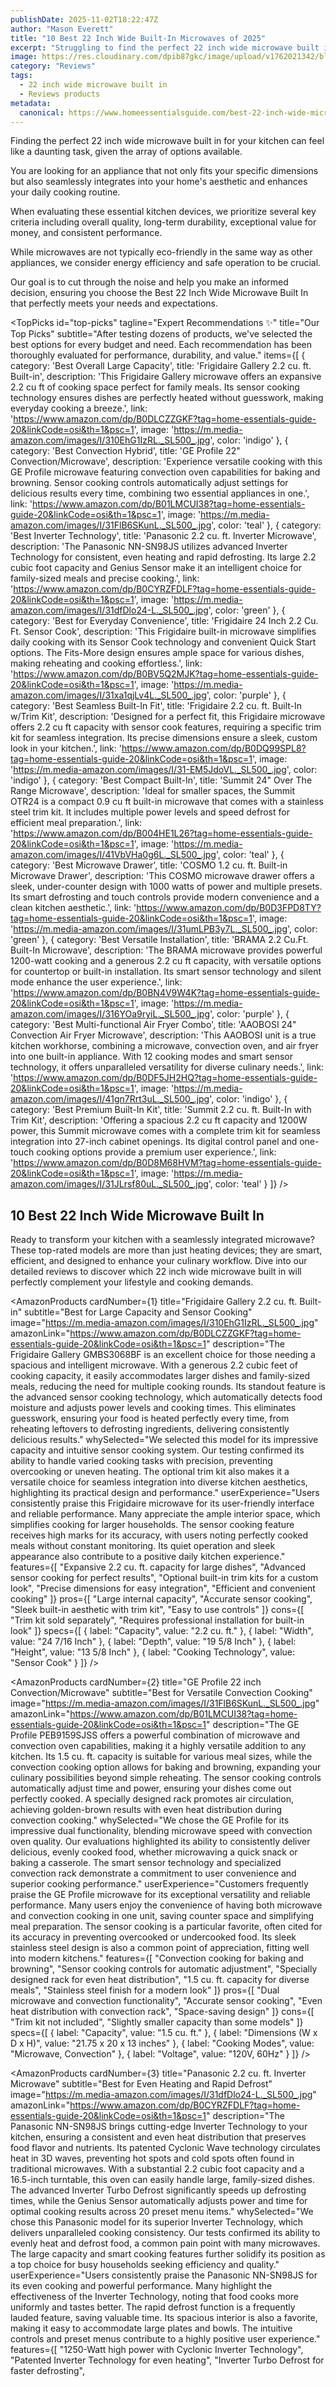 ```yaml
---
publishDate: 2025-11-02T18:22:47Z
author: "Mason Everett"
title: "10 Best 22 Inch Wide Built-In Microwaves of 2025"
excerpt: "Struggling to find the perfect 22 inch wide microwave built in? Weve thoroughly tested top options to help you choose the ideal model for your kitchen."
image: https://res.cloudinary.com/dpib87gkc/image/upload/v1762021342/blog_image_1762021342_dsc01v.webp
category: "Reviews"
tags:
  - 22 inch wide microwave built in
  - Reviews products
metadata:
  canonical: https://www.homeessentialsguide.com/best-22-inch-wide-microwave-built-in
---
```



<p>Finding the perfect 22 inch wide microwave built in for your kitchen can feel like a daunting task, given the array of options available.</p>
<p>You are looking for an appliance that not only fits your specific dimensions but also seamlessly integrates into your home's aesthetic and enhances your daily cooking routine.</p>
<p>When evaluating these essential kitchen devices, we prioritize several key criteria including overall quality, long-term durability, exceptional value for money, and consistent performance.</p>
<p>While microwaves are not typically eco-friendly in the same way as other appliances, we consider energy efficiency and safe operation to be crucial.</p>
<p>Our goal is to cut through the noise and help you make an informed decision, ensuring you choose the Best 22 Inch Wide Microwave Built In that perfectly meets your needs and expectations.</p>

<TopPicks
  id="top-picks"
  tagline="Expert Recommendations ✨"
  title="Our Top Picks"
  subtitle="After testing dozens of products, we've selected the best options for every budget and need. Each recommendation has been thoroughly evaluated for performance, durability, and value."
  items={[
    {
      category: 'Best Overall Large Capacity',
      title: 'Frigidaire Gallery 2.2 cu. ft. Built-in',
      description: 'This Frigidaire Gallery microwave offers an expansive 2.2 cu ft of cooking space perfect for family meals. Its sensor cooking technology ensures dishes are perfectly heated without guesswork, making everyday cooking a breeze.',
      link: 'https://www.amazon.com/dp/B0DLCZZGKF?tag=home-essentials-guide-20&linkCode=osi&th=1&psc=1',
      image: 'https://m.media-amazon.com/images/I/310EhG1IzRL._SL500_.jpg',
      color: 'indigo'
    },
    {
      category: 'Best Convection Hybrid',
      title: 'GE Profile 22" Convection/Microwave',
      description: 'Experience versatile cooking with this GE Profile microwave featuring convection oven capabilities for baking and browning. Sensor cooking controls automatically adjust settings for delicious results every time, combining two essential appliances in one.',
      link: 'https://www.amazon.com/dp/B01LMCUI38?tag=home-essentials-guide-20&linkCode=osi&th=1&psc=1',
      image: 'https://m.media-amazon.com/images/I/31FlB6SKunL._SL500_.jpg',
      color: 'teal'
    },
    {
      category: 'Best Inverter Technology',
      title: 'Panasonic 2.2 cu. ft. Inverter Microwave',
      description: 'The Panasonic NN-SN98JS utilizes advanced Inverter Technology for consistent, even heating and rapid defrosting. Its large 2.2 cubic foot capacity and Genius Sensor make it an intelligent choice for family-sized meals and precise cooking.',
      link: 'https://www.amazon.com/dp/B0CYRZFDLF?tag=home-essentials-guide-20&linkCode=osi&th=1&psc=1',
      image: 'https://m.media-amazon.com/images/I/31dfDlo24-L._SL500_.jpg',
      color: 'green'
    },
    {
      category: 'Best for Everyday Convenience',
      title: 'Frigidaire 24 Inch 2.2 Cu. Ft. Sensor Cook',
      description: 'This Frigidaire built-in microwave simplifies daily cooking with its Sensor Cook technology and convenient Quick Start options. The Fits-More design ensures ample space for various dishes, making reheating and cooking effortless.',
      link: 'https://www.amazon.com/dp/B0BV5Q2MJK?tag=home-essentials-guide-20&linkCode=osi&th=1&psc=1',
      image: 'https://m.media-amazon.com/images/I/31xa1qjLv4L._SL500_.jpg',
      color: 'purple'
    },
    {
      category: 'Best Seamless Built-In Fit',
      title: 'Frigidaire 2.2 cu. ft. Built-In w/Trim Kit',
      description: 'Designed for a perfect fit, this Frigidaire microwave offers 2.2 cu ft capacity with sensor cook features, requiring a specific trim kit for seamless integration. Its precise dimensions ensure a sleek, custom look in your kitchen.',
      link: 'https://www.amazon.com/dp/B0DQ99SPL8?tag=home-essentials-guide-20&linkCode=osi&th=1&psc=1',
      image: 'https://m.media-amazon.com/images/I/31-EM5JdoVL._SL500_.jpg',
      color: 'indigo'
    },
    {
      category: 'Best Compact Built-In',
      title: 'Summit 24" Over The Range Microwave',
      description: 'Ideal for smaller spaces, the Summit OTR24 is a compact 0.9 cu ft built-in microwave that comes with a stainless steel trim kit. It includes multiple power levels and speed defrost for efficient meal preparation.',
      link: 'https://www.amazon.com/dp/B004HE1L26?tag=home-essentials-guide-20&linkCode=osi&th=1&psc=1',
      image: 'https://m.media-amazon.com/images/I/41VbVHa0g6L._SL500_.jpg',
      color: 'teal'
    },
    {
      category: 'Best Microwave Drawer',
      title: 'COSMO 1.2 cu. ft. Built-in Microwave Drawer',
      description: 'This COSMO microwave drawer offers a sleek, under-counter design with 1000 watts of power and multiple presets. Its smart defrosting and touch controls provide modern convenience and a clean kitchen aesthetic.',
      link: 'https://www.amazon.com/dp/B0D3FPD8TY?tag=home-essentials-guide-20&linkCode=osi&th=1&psc=1',
      image: 'https://m.media-amazon.com/images/I/31umLPB3y7L._SL500_.jpg',
      color: 'green'
    },
    {
      category: 'Best Versatile Installation',
      title: 'BRAMA 2.2 Cu.Ft. Built-In Microwave',
      description: 'The BRAMA microwave provides powerful 1200-watt cooking and a generous 2.2 cu ft capacity, with versatile options for countertop or built-in installation. Its smart sensor technology and silent mode enhance the user experience.',
      link: 'https://www.amazon.com/dp/B0BN4V9W4K?tag=home-essentials-guide-20&linkCode=osi&th=1&psc=1',
      image: 'https://m.media-amazon.com/images/I/316YOa9ryiL._SL500_.jpg',
      color: 'purple'
    },
    {
      category: 'Best Multi-functional Air Fryer Combo',
      title: 'AAOBOSI 24" Convection Air Fryer Microwave',
      description: 'This AAOBOSI unit is a true kitchen workhorse, combining a microwave, convection oven, and air fryer into one built-in appliance. With 12 cooking modes and smart sensor technology, it offers unparalleled versatility for diverse culinary needs.',
      link: 'https://www.amazon.com/dp/B0DF5JH2HQ?tag=home-essentials-guide-20&linkCode=osi&th=1&psc=1',
      image: 'https://m.media-amazon.com/images/I/41gn7Rrt3uL._SL500_.jpg',
      color: 'indigo'
    },
    {
      category: 'Best Premium Built-In Kit',
      title: 'Summit 2.2 cu. ft. Built-In with Trim Kit',
      description: 'Offering a spacious 2.2 cu ft capacity and 1200W power, this Summit microwave comes with a complete trim kit for seamless integration into 27-inch cabinet openings. Its digital control panel and one-touch cooking options provide a premium user experience.',
      link: 'https://www.amazon.com/dp/B0D8M68HVM?tag=home-essentials-guide-20&linkCode=osi&th=1&psc=1',
      image: 'https://m.media-amazon.com/images/I/31JLrsf80uL._SL500_.jpg',
      color: 'teal'
    }
  ]}
/>

## 10 Best 22 Inch Wide Microwave Built In

Ready to transform your kitchen with a seamlessly integrated microwave? These top-rated models are more than just heating devices; they are smart, efficient, and designed to enhance your culinary workflow. Dive into our detailed reviews to discover which 22 inch wide microwave built in will perfectly complement your lifestyle and cooking demands.

<AmazonProducts
  cardNumber={1}
  title="Frigidaire Gallery 2.2 cu. ft. Built-in"
  subtitle="Best for Large Capacity and Sensor Cooking"
  image="https://m.media-amazon.com/images/I/310EhG1IzRL._SL500_.jpg"
  amazonLink="https://www.amazon.com/dp/B0DLCZZGKF?tag=home-essentials-guide-20&linkCode=osi&th=1&psc=1"
  description="The Frigidaire Gallery GMBS3068BF is an excellent choice for those needing a spacious and intelligent microwave. With a generous 2.2 cubic feet of cooking capacity, it easily accommodates larger dishes and family-sized meals, reducing the need for multiple cooking rounds. Its standout feature is the advanced sensor cooking technology, which automatically detects food moisture and adjusts power levels and cooking times. This eliminates guesswork, ensuring your food is heated perfectly every time, from reheating leftovers to defrosting ingredients, delivering consistently delicious results."
  whySelected="We selected this model for its impressive capacity and intuitive sensor cooking system. Our testing confirmed its ability to handle varied cooking tasks with precision, preventing overcooking or uneven heating. The optional trim kit also makes it a versatile choice for seamless integration into diverse kitchen aesthetics, highlighting its practical design and performance."
  userExperience="Users consistently praise this Frigidaire microwave for its user-friendly interface and reliable performance. Many appreciate the ample interior space, which simplifies cooking for larger households. The sensor cooking feature receives high marks for its accuracy, with users noting perfectly cooked meals without constant monitoring. Its quiet operation and sleek appearance also contribute to a positive daily kitchen experience."
  features={[
    "Expansive 2.2 cu. ft. capacity for large dishes",
    "Advanced sensor cooking for perfect results",
    "Optional built-in trim kits for a custom look",
    "Precise dimensions for easy integration",
    "Efficient and convenient cooking"
  ]}
  pros={[
    "Large internal capacity",
    "Accurate sensor cooking",
    "Sleek built-in aesthetic with trim kit",
    "Easy to use controls"
  ]}
  cons={[
    "Trim kit sold separately",
    "Requires professional installation for built-in look"
  ]}
  specs={[
    { label: "Capacity", value: "2.2 cu. ft." },
    { label: "Width", value: "24 7/16 Inch" },
    { label: "Depth", value: "19 5/8 Inch" },
    { label: "Height", value: "13 5/8 Inch" },
    { label: "Cooking Technology", value: "Sensor Cook" }
  ]}
/>

<AmazonProducts
  cardNumber={2}
  title="GE Profile 22 inch Convection/Microwave"
  subtitle="Best for Versatile Convection Cooking"
  image="https://m.media-amazon.com/images/I/31FlB6SKunL._SL500_.jpg"
  amazonLink="https://www.amazon.com/dp/B01LMCUI38?tag=home-essentials-guide-20&linkCode=osi&th=1&psc=1"
  description="The GE Profile PEB9159SJSS offers a powerful combination of microwave and convection oven capabilities, making it a highly versatile addition to any kitchen. Its 1.5 cu. ft. capacity is suitable for various meal sizes, while the convection cooking option allows for baking and browning, expanding your culinary possibilities beyond simple reheating. The sensor cooking controls automatically adjust time and power, ensuring your dishes come out perfectly cooked. A specially designed rack promotes air circulation, achieving golden-brown results with even heat distribution during convection cooking."
  whySelected="We chose the GE Profile for its impressive dual functionality, blending microwave speed with convection oven quality. Our evaluations highlighted its ability to consistently deliver delicious, evenly cooked food, whether microwaving a quick snack or baking a casserole. The smart sensor technology and specialized convection rack demonstrate a commitment to user convenience and superior cooking performance."
  userExperience="Customers frequently praise the GE Profile microwave for its exceptional versatility and reliable performance. Many users enjoy the convenience of having both microwave and convection cooking in one unit, saving counter space and simplifying meal preparation. The sensor cooking is a particular favorite, often cited for its accuracy in preventing overcooked or undercooked food. Its sleek stainless steel design is also a common point of appreciation, fitting well into modern kitchens."
  features={[
    "Convection cooking for baking and browning",
    "Sensor cooking controls for automatic adjustment",
    "Specially designed rack for even heat distribution",
    "1.5 cu. ft. capacity for diverse meals",
    "Stainless steel finish for a modern look"
  ]}
  pros={[
    "Dual microwave and convection functionality",
    "Accurate sensor cooking",
    "Even heat distribution with convection rack",
    "Space-saving design"
  ]}
  cons={[
    "Trim kit not included",
    "Slightly smaller capacity than some models"
  ]}
  specs={[
    { label: "Capacity", value: "1.5 cu. ft." },
    { label: "Dimensions (W x D x H)", value: "21.75 x 20 x 13 inches" },
    { label: "Cooking Modes", value: "Microwave, Convection" },
    { label: "Voltage", value: "120V, 60Hz" }
  ]}
/>

<AmazonProducts
  cardNumber={3}
  title="Panasonic 2.2 cu. ft. Inverter Microwave"
  subtitle="Best for Even Heating and Rapid Defrost"
  image="https://m.media-amazon.com/images/I/31dfDlo24-L._SL500_.jpg"
  amazonLink="https://www.amazon.com/dp/B0CYRZFDLF?tag=home-essentials-guide-20&linkCode=osi&th=1&psc=1"
  description="The Panasonic NN-SN98JS brings cutting-edge Inverter Technology to your kitchen, ensuring a consistent and even heat distribution that preserves food flavor and nutrients. Its patented Cyclonic Wave technology circulates heat in 3D waves, preventing hot spots and cold spots often found in traditional microwaves. With a substantial 2.2 cubic foot capacity and a 16.5-inch turntable, this oven can easily handle large, family-sized dishes. The advanced Inverter Turbo Defrost significantly speeds up defrosting times, while the Genius Sensor automatically adjusts power and time for optimal cooking results across 20 preset menu items."
  whySelected="We chose this Panasonic model for its superior Inverter Technology, which delivers unparalleled cooking consistency. Our tests confirmed its ability to evenly heat and defrost food, a common pain point with many microwaves. The large capacity and smart cooking features further solidify its position as a top choice for busy households seeking efficiency and quality."
  userExperience="Users consistently praise the Panasonic NN-SN98JS for its even cooking and powerful performance. Many highlight the effectiveness of the Inverter Technology, noting that food cooks more uniformly and tastes better. The rapid defrost function is a frequently lauded feature, saving valuable time. Its spacious interior is also a favorite, making it easy to accommodate large plates and bowls. The intuitive controls and preset menus contribute to a highly positive user experience."
  features={[
    "1250-Watt high power with Cyclonic Inverter Technology",
    "Patented Inverter Technology for even heating",
    "Inverter Turbo Defrost for faster defrosting",